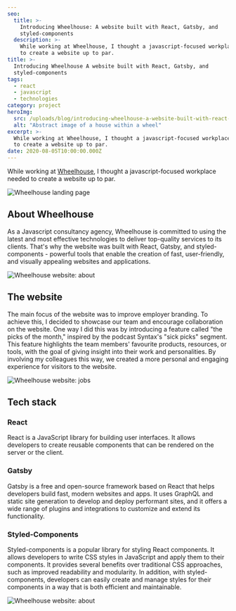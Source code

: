 ```yaml
---
seo:
  title: >-
    Introducing Wheelhouse: A website built with React, Gatsby, and
    styled-components
  description: >-
    While working at Wheelhouse, I thought a javascript-focused workplace needed
    to create a website up to par.
title: >-
  Introducing Wheelhouse A website built with React, Gatsby, and
  styled-components
tags:
  - react
  - javascript
  - technologies
category: project
heroImg: 
  src: /uploads/blog/introducing-wheelhouse-a-website-built-with-react-gatsby-and-styled-components/hero.png
  alt: "Abstract image of a house within a wheel"
excerpt: >-
  While working at Wheelhouse, I thought a javascript-focused workplace needed
  to create a website up to par.
date: 2020-08-05T10:00:00.000Z
---
```


While working at [Wheelhouse](https://www.wheelhouse.be 'wheelhouse.be'), I
thought a javascript-focused workplace needed to create a website up to par.

![Wheelhouse landing page](/uploads/blog/introducing-wheelhouse-a-website-built-with-react-gatsby-and-styled-components/wheelhouse-1_t4uzdz.png 'Wheelhouse landing page')

## About Wheelhouse

As a Javascript consultancy agency, Wheelhouse is committed to using the latest
and most effective technologies to deliver top-quality services to its clients.
That's why the website was built with React, Gatsby, and styled-components -
powerful tools that enable the creation of fast, user-friendly, and visually
appealing websites and applications.

![Wheelhouse website: about](/uploads/blog/introducing-wheelhouse-a-website-built-with-react-gatsby-and-styled-components/wheelhouse-2_rnxapk.png 'Wheelhouse website: about')

## The website

The main focus of the website was to improve employer branding. To achieve this,
I decided to showcase our team and encourage collaboration on the website. One
way I did this was by introducing a feature called "the picks of the month,"
inspired by the podcast Syntax's "sick picks" segment. This feature highlights
the team members' favourite products, resources, or tools, with the goal of
giving insight into their work and personalities. By involving my colleagues
this way, we created a more personal and engaging experience for visitors to the
website.

![Wheelhouse website: jobs](/uploads/blog/introducing-wheelhouse-a-website-built-with-react-gatsby-and-styled-components/wheelhouse-3_zcexhm.png 'Wheelhouse website: jobs')

## Tech stack

### React

React is a JavaScript library for building user interfaces. It allows developers
to create reusable components that can be rendered on the server or the client.

### Gatsby

Gatsby is a free and open-source framework based on React that helps developers
build fast, modern websites and apps. It uses GraphQL and static site generation
to develop and deploy performant sites, and it offers a wide range of plugins
and integrations to customize and extend its functionality.

### Styled-Components

Styled-components is a popular library for styling React components. It allows
developers to write CSS styles in JavaScript and apply them to their components.
It provides several benefits over traditional CSS approaches, such as improved
readability and modularity. In addition, with styled-components, developers can
easily create and manage styles for their components in a way that is both
efficient and maintainable.

![Wheelhouse website: about](/uploads/blog/introducing-wheelhouse-a-website-built-with-react-gatsby-and-styled-components/wheelhouse-2_rnxapk.png 'Wheelhouse website: about')
